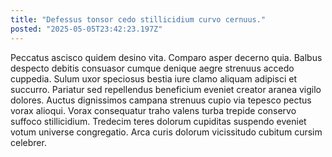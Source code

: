 ```yaml
---
title: "Defessus tonsor cedo stillicidium curvo cernuus."
posted: "2025-05-05T23:42:23.197Z"
---
```


Peccatus ascisco quidem desino vita. Comparo asper decerno quia. Balbus despecto debitis consuasor cumque denique aegre strenuus accedo cuppedia.
Sulum uxor speciosus bestia iure clamo aliquam adipisci et succurro. Pariatur sed repellendus beneficium eveniet creator aranea vigilo dolores. Auctus dignissimos campana strenuus cupio via tepesco pectus vorax alioqui.
Vorax consequatur traho valens turba trepide conservo suffoco stillicidium. Tredecim teres dolorum cupiditas suspendo eveniet votum universe congregatio. Arca curis dolorum vicissitudo cubitum cursim celebrer.
